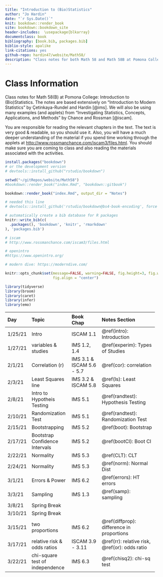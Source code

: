 ```yaml
---
title: "Introduction to (Bio)Statistics"
author: "Jo Hardin"
date: "`r Sys.Date()`"
knit: bookdown::render_book
site: bookdown::bookdown_site
header-includes:  \usepackage{blkarray}
documentclass: book
bibliography: [book.bib, packages.bib]
biblio-style: apalike
link-citations: yes
github-repo: hardin47/website/Math58/
description: "Class notes for both Math 58 and Math 58B at Pomona College: Introduction to Statistics and Introduction to Biostatistics.  The notes are based extensively on Introduction to Modern Statistics by Çetinkaya-Rundel and Hardin Investigating Statistical Concepts, Applications, and Methods by Chance and Rossman."
---
```


# Class Information {.unnumbered}

Class notes for Math 58(B) at Pomona College: Introduction to (Bio)Statistics. The notes are based extensively on "Introduction to Modern Statistics" by Çetinkaya-Rundel and Hardin [@ims]. We will also be using many examples (and applets) from "Investigating Statistics, Concepts, Applications, and Methods" by Chance and Rossman [@iscam].

You are responsible for reading the relevant chapters in the text. The text is very good & readable, so you should use it. Also, you will have a much deeper understanding of the material if you spend time working through the applets at <http://www.rossmanchance.com/iscam3/files.html>. You should make sure you are coming to class and also reading the materials associated with the activities.

```r
install.packages("bookdown")
# or the development version
# devtools::install_github("rstudio/bookdown")

setwd("~/gitRepos/website/Math58")
#bookdown::render_book("index.Rmd", "bookdown::gitbook")

bookdown::render_book("index.Rmd", output_dir = "Notes")

# needed this line
# devtools::install_github('rstudio/bookdown@bs4-book-encoding', force = TRUE)
```

```r
# automatically create a bib database for R packages
knitr::write_bib(c(
  .packages(), 'bookdown', 'knitr', 'rmarkdown'
), 'packages.bib')
```

```r
# iscam
# http://www.rossmanchance.com/iscam3/files.html

# openintro
#https://www.openintro.org/

# modern dive: https://moderndive.com/
```

```r
knitr::opts_chunk$set(message=FALSE, warning=FALSE, fig.height=3, fig.width=5, 
                      fig.align = "center")

library(tidyverse)
library(broom)
library(caret)
library(infer)
library(emo)
```

+---------+---------------------------------+---------------------------+-------------------------------------------------+
| Day     | Topic                           | Book Chap                 | Notes Section                                   |
+:========+:================================+:==========================+:================================================+
| 1/25/21 | Intro                           | ISCAM 1.1                 | \@ref(intro): Introduction                      |
+---------+---------------------------------+---------------------------+-------------------------------------------------+
| 1/27/21 | variables & studies             | IMS 1.2, 1.4              | \@ref(experim): Types of Studies                |
+---------+---------------------------------+---------------------------+-------------------------------------------------+
| 2/1/21  | Correlation (r)                 | IMS 3.1 & ISCAM 5.6 - 5.7 | \@ref(cor): correlation                         |
+---------+---------------------------------+---------------------------+-------------------------------------------------+
| 2/3/21  | Least Squares line              | IMS 3.2 & ISCAM 5.8       | \@ref(ls): Least Squares                        |
+---------+---------------------------------+---------------------------+-------------------------------------------------+
| 2/8/21  | Intro to Hypotheis Testing      | IMS 5.1                   | \@ref(randtest): Hypothesis Testing             |
+---------+---------------------------------+---------------------------+-------------------------------------------------+
| 2/10/21 | Randomization Test              | IMS 5.1                   | \@ref(randtest): Randomization Test             |
+---------+---------------------------------+---------------------------+-------------------------------------------------+
| 2/15/21 | Bootstrapping                   | IMS 5.2                   | \@ref(boot): Bootstrap                          |
+---------+---------------------------------+---------------------------+-------------------------------------------------+
| 2/17/21 | Bootstrap Confidence Intervals  | IMS 5.2                   | \@ref(bootCI): Boot CI                          |
+---------+---------------------------------+---------------------------+-------------------------------------------------+
| 2/22/21 | Normality                       | IMS 5.3                   | \@ref(CLT): CLT                                 |
+---------+---------------------------------+---------------------------+-------------------------------------------------+
| 2/24/21 | Normality                       | IMS 5.3                   | \@ref(norm): Normal Dist                        |
+---------+---------------------------------+---------------------------+-------------------------------------------------+
| 3/1/21  | Errors & Power                  | IMS 6.2                   | \@ref(errors): HT errors                        |
+---------+---------------------------------+---------------------------+-------------------------------------------------+
| 3/3/21  | Sampling                        | IMS 1.3                   | \@ref(samp): sampling                           |
+---------+---------------------------------+---------------------------+-------------------------------------------------+
| 3/8/21  | Spring Break                    |                           |                                                 |
+---------+---------------------------------+---------------------------+-------------------------------------------------+
| 3/10/21 | Spring Break                    |                           |                                                 |
+---------+---------------------------------+---------------------------+-------------------------------------------------+
| 3/15/21 | two proportions                 | IMS 6.2                   | \@ref(diffprop): difference in proportions      |
+---------+---------------------------------+---------------------------+-------------------------------------------------+
| 3/17/21 | relative risk & odds ratios     | ISCAM 3.9 - 3.11          | \@ref(rr): relative risk, \@ref(or): odds ratio |
+---------+---------------------------------+---------------------------+-------------------------------------------------+
| 3/22/21 | chi-square test of independence | IMS 6.3                   | \@ref(chisq2): chi-sq test                      |
+---------+---------------------------------+---------------------------+-------------------------------------------------+

```{=html}
<!--
| 3/31/21   | Sampling Dist of $\overline{X}$| ISRS 4.1 & Inv 2.4 |   \@ref(mean1dist) [Dist 1 mean] |
| 4/2/21    | Inference on $\mu$| ISRS 4.1 & Inv 2.5| \@ref(mean1inf) [Inf 1 mean] |
| 4/7/21    | Prediction Intervals | Inv 2.6 | \@ref(predint) [Pred Int] |
| 4/9/21    | Distribution of $\overline{X}_1 - \overline{X}_2$| ISRS 4.3 & Inv 4.2|  \@ref(mean2inf) [Inf 2 means] |
| 4/14/21   |  Inference on $\mu_1 - \mu_2$| ISRS 4.3 & Inv 4.5 - 4.6 |  \@ref(mean2inf) [Inf 2 means]  |
| 4/16/21   | Correlation (r) | ISRS 5.1 & Inv 5.6 - 5.7 | \@ref(cor) [Cor] |
| 4/21/21   | Least Squares line | ISRS 5.2 & Inv 5.10 - 5.11 | \@ref(ls) [LS line] |
| 4/23/21   | Inference on $\beta_1$ | ISRS 5.3 - 5.4 & Inv 5.13 - 5.14 | \@ref(infbeta1) [Inf $\beta_1$] |
| 4/28/21   | Multiple Linear Regression | ISRS 6.1 - 6.2 |  \@ref(MLR) [MLR] |
| 4/30/21   | Model Selection | ISRS 6.3 - 6.4 | \@ref(MLRmod) [MLR model] |
| 5/5/21    |review |  |  \@ref(ex:1819flu) [1918-19 Flu]  |
-->
```
